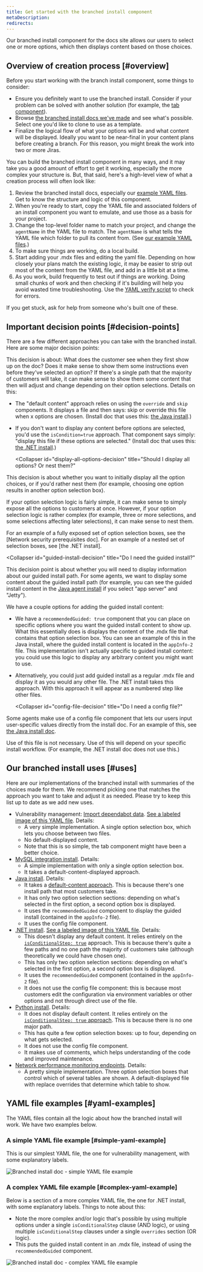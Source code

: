 ```yaml
---
title: Get started with the branched install component
metaDescription: 
redirects: 
---
```




Our branched install component for the docs site allows our users to select one or more options, which then displays content based on those choices. 

## Overview of creation process [#overview]

Before you start working with the branch install component, some things to consider: 

* Ensure you definitely want to use the branched install. Consider if your problem can be solved with another solution (for example, the [tab component](/docs/style-guide/structure/intro-to-components)). 
* Browse [the branched install docs we've made](#uses) and see what's possible. Select one you'd like to clone to use as a template. 
* Finalize the logical flow of what your options will be and what content will be displayed. Ideally you want to be near-final in your content plans before creating a branch. For this reason, you might break the work into two or more Jiras. 

You can build the branched install component in many ways, and it may take you a good amount of effort to get it working, especially the more complex your structure is. But, that said, here's a high-level view of what a creation process will often look like: 

1. Review the branched install docs, especially our [example YAML files](#yaml-examples). Get to know the structure and logic of this component. 
2. When you're ready to start, copy the YAML file and associated folders of an install component you want to emulate, and use those as a basis for your project.
3. Change the top-level folder name to match your project, and change the `agentName` in the YAML file to match. The `agentName` is what tells the YAML file which folder to pull its content from. (See [our example YAML files](#yaml-examples).)
4. To make sure things are working, do a local build. 
5. Start adding your .mdx files and editing the yaml file. Depending on how closely your plans match the existing logic, it may be easier to strip out most of the content from the YAML file, and add in a little bit at a time.
6. As you work, build frequently to test out if things are working. Doing small chunks of work and then checking if it's building will help you avoid wasted time troubleshooting. Use the [YAML verify script](/docs/style-guide/writing-docs/article-templates/branch-install-doc-reference#verify-yaml) to check for errors. 

If you get stuck, ask for help from someone who's built one of these. 

## Important decision points [#decision-points]

There are a few different approaches you can take with the branched install. Here are some major decision points: 

<CollapserGroup>
  <Collapser
    id="default-content-decision"
    title="Should I display content before an option is selected?"
  >

This decision is about: What does the customer see when they first show up on the doc? Does it make sense to show them some instructions even before they've selected an option? If there's a single path that the majority of customers will take, it can make sense to show them some content that then will adjust and change depending on their option selections. Details on this: 

* The "default content" approach relies on using the `override` and `skip` components. It displays a file and then says: skip or override this file when x options are chosen. (Install doc that uses this: [the Java install](/install/java).)
* If you don't want to display any content before options are selected, you'd use the `isCondition=true` approach. That component says simply: "display this file if these options are selected." (Install doc that uses this: [the .NET install](/install/dotnet).)
  </Collapser>

  <Collapser
    id="display-all-options-decision"
    title="Should I display all options? Or nest them?"
  >
This decision is about whether you want to initially display all the option choices, or if you'd rather nest them (for example, choosing one option results in another option selection box).

If your option selection logic is fairly simple, it can make sense to simply expose all the options to customers at once. However, if your option selection logic is rather complex (for example, three or more selections, and some selections affecting later selections), it can make sense to nest them. 

For an example of a fully exposed set of option selection boxes, see the [Network security prerequisites doc]. For an example of a nested set of selection boxes, see [the .NET install].
  </Collapser>

  <Collapser
    id="guided-install-decision"
    title="Do I need the guided install?"
  >

This decision point is about whether you will need to display information about our guided install path. For some agents, we want to display some content about the guided install path (for example, you can see the guided install content in the [Java agent install](/install/java) if you select "app server" and "Jetty"). 

We have a couple options for adding the guided install content: 

* We have a `recommendedGuided: true` component that you can place on specific options where you want the guided install content to show up. What this essentially does is displays the content of the .mdx file that contains that option selection box. You can see an example of this in the Java install, where the guided install content is located in the `appInfo-2` file. This implementation isn't actually specific to guided install content: you could use this logic to display any arbitrary content you might want to use. 
* Alternatively, you could just add guided install as a regular .mdx file and display it as you would any other file. The .NET install takes this approach. With this approach it will appear as a numbered step like other files. 

  </Collapser>

  <Collapser
    id="config-file-decision"
    title="Do I need a config file?"
  >
Some agents make use of a config file component that lets our users input user-specific values directly from the install doc. For an example of this, see [the Java install doc](/install/java). 

Use of this file is not necessary. Use of this will depend on your specific install workflow. (For example, the .NET install doc does not use this.) 
  </Collapser>
</CollapserGroup>

## Our branched install uses [#uses]

Here are our implementations of the branched install with summaries of the choices made for them. We recommend picking one that matches the approach you want to take and adjust it as needed. Please try to keep this list up to date as we add new uses. 

* Vulnerability management: [Import dependabot data](/install/vm/). [See a labeled image of this YAML file](#simple-yaml-example). Details: 
  * A very simple implementation. A single option selection box, which lets you choose between two files. 
  * No default-displayed content. 
  * Note that this is so simple, the tab component might have been a better choice.  
* [MySQL integration install](/install/mysql). Details: 
  * A simple implementation with only a single option selection box. 
  * It takes a default-content-displayed approach. 
* [Java install](/install/java). Details:  
  * It takes a [default-content approach](#default-content-decision). This is because there's one install path that most customers take. 
  * It has only two option selection sections: depending on what's selected in the first option, a second option box is displayed. 
  * It uses the `recommendedGuided` component to display the guided install (contained in the `appInfo-2` file).
  * It uses the config file component. 
* [.NET install](/install/dotnet). [See a labeled image of this YAML file](#complex-yaml-example). Details: 
  * This doesn't display any default content. It relies entirely on the [`isConditionalStep: true`](#default-content-decision) approach. This is because there's quite a few paths and no one path the majority of customers take (although theoretically we could have chosen one).
  * This has only two option selection sections: depending on what's selected in the first option, a second option box is displayed. 
  * It uses the `recommendedGuided` component (contained in the `appInfo-2` file). 
  * It does not use the config file component: this is because most customers edit the configuration via environment variables or other options and not through direct use of the file. 
* [Python install](/install/python). Details: 
  * It does not display default content. It relies entirely on the [`isConditionalStep: true` approach](#default-content-decision). This is because there is no one major path. 
  * This has quite a few option selection boxes: up to four, depending on what gets selected. 
  * It does not use the config file component. 
  * It makes use of comments, which helps understanding of the code and improved maintenance.
* [Network performance monitoring endpoints](/install/npm). Details: 
  * A pretty simple implementation. Three option selection boxes that control which of several tables are shown. A default-displayed file with replace overrides that determine which table to show. 

## YAML file examples [#yaml-examples]

The YAML files contain all the logic about how the branched install will work. We have two examples below. 

### A simple YAML file example [#simple-yaml-example]

This is our simplest YAML file, the one for vulnerability management, with some explanatory labels. 

<img
  title="Branched install doc - simple YAML file example"
  alt="Branched install doc - simple YAML file example"
  src={styleGuideSimpleYamlFile}
/>

### A complex YAML file example [#complex-yaml-example]

Below is a section of a more complex YAML file, the one for .NET install, with some explanatory labels. Things to note about this: 

* Note the more complex and/or logic that's possible by using multiple options under a single `isConditionalStep` clause (AND logic), or using multiple `isConditionalStep` clauses under a single `overrides` section (OR logic).
* This puts the guided install content in an .mdx file, instead of using the `recommendedGuided` component. 

<img
  title="Branched install doc - complex YAML file example"
  alt="Branched install doc - complex YAML file example"
  src={styleGuideComplexYamlFile}
/>


